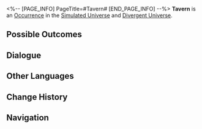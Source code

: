 <%-- [PAGE_INFO]
PageTitle=#Tavern#
[END_PAGE_INFO] --%>
{{Stub}}
{{Simulated Universe Event Infobox
|id            = 13601
|title         = 
|image         = Occurrence Battle.png
|domains_su    = Unknown
|domains_ext   = 
|domains_swarm = Unknown
|domains_gng   = Unknown
|domains_du    = Unknown
|requirements  = 
|prev          = 
|next          = 
|characters    = 
|factions      = 
|order         = 
|order_du      = 
}}
'''Tavern''' is an [[Divergent Universe/Occurrence|Occurrence]] in the [[Simulated Universe]] and [[Divergent Universe]].

==Possible Outcomes==
{{Possible Outcomes
|choice_1 = And you long for stronger guys to show up...
|result_1 = Fight against stronger enemies! If you complete the challenge, obtain a 3-star Blessing of Destruction.
|path_1   = Destruction
|modes_1  = swarm

|choice_2 = Bet on the *name* of a competition winner!
|result_2 = Chance to obtain 400 Cosmic Fragments. There's also a chance to lose 20% of Cosmic Fragments.
|path_2   = Elation
|modes_2  = swarm

|choice_3 = Use additional methods to get rid of both batches of "visitors."
|result_3 = Enter battle. After achieving victory, obtain 2 Blessing(s) of (Preservation/Remembrance/Nihility/Abundance/The Hunt/Destruction/Elation/Propagation/Erudition).
|path_3   = Erudition
|modes_3  = gng

|choice_4 = Challenge the burly Avila's mercenary company
|result_4 = Expose him. If you complete the challenge, obtain 2 enhanced Blessing(s) of (Preservation/Remembrance/Nihility/Abundance/The Hunt/Destruction/Elation/Propagation/Erudition).
|modes_4  = du

|choice_5 = Challenge Mr. France's security team.
|result_5 = Expose his bankruptcy. If you complete the challenge, obtain 1 enhanced Blessing(s) of (Preservation/Remembrance/Nihility/Abundance/The Hunt/Destruction/Elation/Propagation/Erudition).
|modes_5  = du

|choice_6 = Challenge Mr. France's security team.
|result_6 = Expose his bankruptcy. If you complete the challenge, obtain 1 Blessing of Preservation.
|modes_6  = su,swarm,gng

|choice_7 = Challenge the burly Avila's mercenary company
|result_7 = Expose him. If you complete the challenge, obtain 1 Blessing of Nihility.
|modes_7  = su,swarm,gng

|choice_8 = Fight both together!
|result_8 = Enter battle and obtain all rewards.
|modes_8  = su,swarm,gng

}}
<!--
==Gameplay Notes==
* 
-->
==Dialogue==
{{Dialogue Start}}
:{{tx}}
{{Dialogue End}}

==Other Languages==
{{Other Languages
|en   = Tavern
|zhs  = 酒馆
|zht  = 酒館
|ja   = パブ
|ko   = 술집
|es   = Taberna
|fr   = Taverne
|ru   = Таверна
|th   = บาร์
|vi   = Quán Rượu
|de   = Taverne
|id   = Bar
|pt   = Taverna
}}

==Change History==
{{Change History|1.0}}

==Navigation==
{{Occurrence Navbox}}